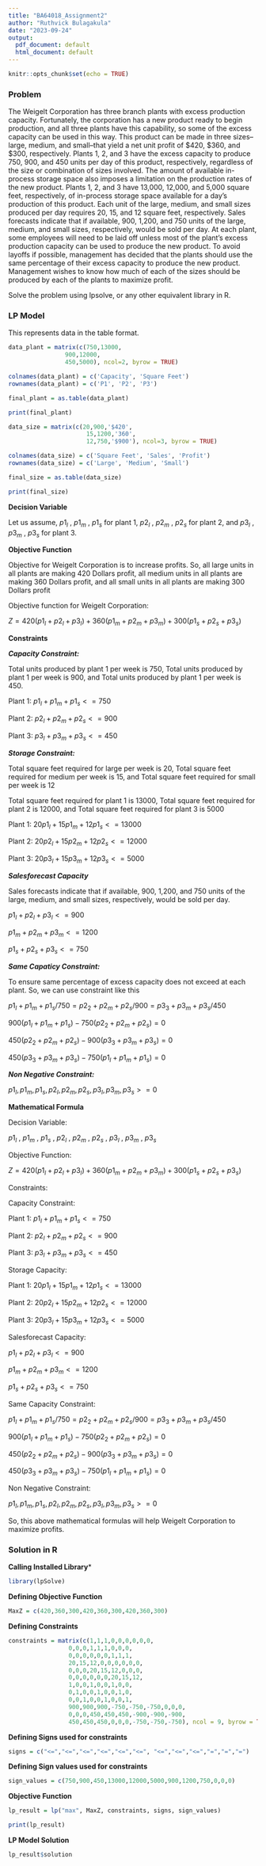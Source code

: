 ```yaml
---
title: "BA64018_Assignment2"
author: "Ruthvick Bulagakula"
date: "2023-09-24"
output:
  pdf_document: default
  html_document: default
---
```


```r
knitr::opts_chunk$set(echo = TRUE)
```

### Problem 

The Weigelt Corporation has three branch plants with excess production capacity.
Fortunately, the corporation has a new product ready to begin production, and all three
plants have this capability, so some of the excess capacity can be used in this way. This
product can be made in three sizes--large, medium, and small--that yield a net unit profit
of $420, $360, and $300, respectively. Plants 1, 2, and 3 have the excess capacity to
produce 750, 900, and 450 units per day of this product, respectively, regardless of the
size or combination of sizes involved.
The amount of available in-process storage space also imposes a limitation on the
production rates of the new product. Plants 1, 2, and 3 have 13,000, 12,000, and 5,000
square feet, respectively, of in-process storage space available for a day's production of
this product. Each unit of the large, medium, and small sizes produced per day requires
20, 15, and 12 square feet, respectively.
Sales forecasts indicate that if available, 900, 1,200, and 750 units of the large,
medium, and small sizes, respectively, would be sold per day.
At each plant, some employees will need to be laid off unless most of the plant’s
excess production capacity can be used to produce the new product. To avoid layoffs if
possible, management has decided that the plants should use the same percentage of their
excess capacity to produce the new product.
Management wishes to know how much of each of the sizes should be produced
by each of the plants to maximize profit.

Solve the problem using lpsolve, or any other equivalent library in R.


### LP Model 

This represents data in the table format.

```r
data_plant = matrix(c(750,13000,
                900,12000,
                450,5000), ncol=2, byrow = TRUE)

colnames(data_plant) = c('Capacity', 'Square Feet')
rownames(data_plant) = c('P1', 'P2', 'P3')

final_plant = as.table(data_plant)

print(final_plant)

data_size = matrix(c(20,900,'$420',
                      15,1200,'360',
                      12,750,'$900'), ncol=3, byrow = TRUE)

colnames(data_size) = c('Square Feet', 'Sales', 'Profit')
rownames(data_size) = c('Large', 'Medium', 'Small')

final_size = as.table(data_size)

print(final_size)

```

**Decision Variable**

Let us assume, $p1_l$ , $p1_m$ , $p1_s$ for plant 1, $p2_l$ , $p2_m$ , $p2_s$ for plant 2, and $p3_l$ , $p3_m$ , $p3_s$ for plant 3.

**Objective Function**

Objective for Weigelt Corporation is to increase profits. So, all large units in all plants are making $420$ Dollars profit, all medium units in all plants are making $360$ Dollars profit, and all small units in all plants are making $300$ Dollars profit

Objective function for Weigelt Corporation: 

$Z = 420(p1_l+p2_l+p3_l)+ 360(p1_m+p2_m+p3_m)+ 300(p1_s+p2_s+p3_s)$

**Constraints**

***Capacity Constraint:***

Total units produced by plant 1 per week is $750$, Total units produced by plant 1 per week is $900$, and Total units produced by plant 1 per week is $450$.

Plant 1: $p1_l + p1_m + p1_s <= 750$

Plant 2: $p2_l + p2_m + p2_s <= 900$

Plant 3: $p3_l + p3_m + p3_s <= 450$

***Storage Constraint:***

Total square feet required for large per week is $20$, Total square feet required for medium per week is $15$, and Total square feet required for small per week is $12$

Total square feet required for plant 1 is $13000$, Total square feet required for plant 2 is $12000$, and Total square feet required for plant 3 is $5000$

Plant 1: $20p1_l + 15p1_m + 12p1_s <= 13000$

Plant 2: $20p2_l + 15p2_m + 12p2_s <= 12000$

Plant 3: $20p3_l + 15p3_m + 12p3_s <= 5000$

***Salesforecast Capacity***

Sales forecasts indicate that if available, 900, 1,200, and 750 units of the large,
medium, and small sizes, respectively, would be sold per day.

$p1_l + p2_l + p3_l <= 900$

$p1_m + p2_m + p3_m <= 1200$

$p1_s + p2_s + p3_s <= 750$

***Same Capaticy Constraint:***

To ensure same percentage of excess capacity does not exceed at each plant. So, we can use constraint like this 

$p1_l + p1_m + p1_s/750 = p2_2 + p2_m + p2_s/900 = p3_3 + p3_m + p3_s/450$

$900(p1_l + p1_m + p1_s) - 750(p2_2 + p2_m + p2_s) = 0$

$450(p2_2 + p2_m + p2_s) - 900(p3_3 + p3_m + p3_s) = 0$

$450(p3_3 + p3_m + p3_s) - 750(p1_l + p1_m + p1_s) = 0$

***Non Negative Constraint:***

$p1_l , p1_m , p1_s , p2_l , p2_m , p2_s , p3_l , p3_m , p3_s >= 0$

**Mathematical Formula**

Decision Variable: 

$p1_l$ , $p1_m$ , $p1_s$ , $p2_l$ , $p2_m$ , $p2_s$ , $p3_l$ , $p3_m$ , $p3_s$ 

Objective Function: 

$Z = 420(p1_l+p2_l+p3_l)+ 360(p1_m+p2_m+p3_m)+ 300(p1_s+p2_s+p3_s)$

Constraints:

Capacity Constraint: 

Plant 1: $p1_l + p1_m + p1_s <= 750$

Plant 2: $p2_l + p2_m + p2_s <= 900$

Plant 3: $p3_l + p3_m + p3_s <= 450$

Storage Capacity: 

Plant 1: $20p1_l + 15p1_m + 12p1_s <= 13000$

Plant 2: $20p2_l + 15p2_m + 12p2_s <= 12000$

Plant 3: $20p3_l + 15p3_m + 12p3_s <= 5000$

Salesforecast Capacity:

$p1_l + p2_l + p3_l <= 900$

$p1_m + p2_m + p3_m <= 1200$

$p1_s + p2_s + p3_s <= 750$

Same Capacity Constraint:

$p1_l + p1_m + p1_s/750 = p2_2 + p2_m + p2_s/900 = p3_3 + p3_m + p3_s/450$

$900(p1_l + p1_m + p1_s) - 750(p2_2 + p2_m + p2_s) = 0$

$450(p2_2 + p2_m + p2_s) - 900(p3_3 + p3_m + p3_s) = 0$

$450(p3_3 + p3_m + p3_s) - 750(p1_l + p1_m + p1_s) = 0$

Non Negative Constraint: 

$p1_l , p1_m , p1_s , p2_l , p2_m , p2_s , p3_l , p3_m , p3_s >= 0$

So, this above mathematical formulas will help Weigelt Corporation to maximize profits.


### Solution in R

**Calling Installed Library***
```r

library(lpSolve)

```
**Defining Objective Function**

```r

MaxZ = c(420,360,300,420,360,300,420,360,300)

```
**Defining Constraints**

```r

constraints = matrix(c(1,1,1,0,0,0,0,0,0,
                 0,0,0,1,1,1,0,0,0,
                 0,0,0,0,0,0,1,1,1,
                 20,15,12,0,0,0,0,0,0,
                 0,0,0,20,15,12,0,0,0,
                 0,0,0,0,0,0,20,15,12,
                 1,0,0,1,0,0,1,0,0,
                 0,1,0,0,1,0,0,1,0,
                 0,0,1,0,0,1,0,0,1,
                 900,900,900,-750,-750,-750,0,0,0,
                 0,0,0,450,450,450,-900,-900,-900,
                 450,450,450,0,0,0,-750,-750,-750), ncol = 9, byrow = TRUE)

```
**Defining Signs used for constraints**
```r

signs = c("<=","<=","<=","<=","<=","<=", "<=","<=","<=","=","=","=")

```
**Defining Sign values used for constraints**

```r

sign_values = c(750,900,450,13000,12000,5000,900,1200,750,0,0,0)

```

**Objective Function**

```r

lp_result = lp("max", MaxZ, constraints, signs, sign_values)

print(lp_result)

```
**LP Model Solution**

```r

lp_result$solution

```

